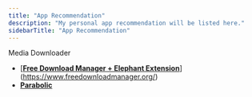 ```yaml
---
title: "App Recommendation"
description: "My personal app recommendation will be listed here."
sidebarTitle: "App Recommendation"
---
```


Media Downloader

- [[**Free Download Manager \+ Elephant Extension**](https://github.com/meowcateatrat/elephant)](https://www.freedownloadmanager.org/)
- [**Parabolic**](https://github.com/NickvisionApps/Parabolic)